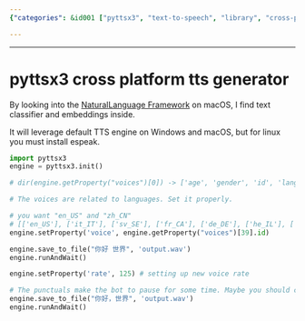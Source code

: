 ```yaml
---
{"categories": &id001 ["pyttsx3", "text-to-speech", "library", "cross-platform", "voice", "language", "speech-rate"], "category": "Text to Speech", "date": "2023-12-22 23:52:59", "description": "The 'pyttsx3' library is a cross-platform Text to Speech generator, offering language-specific voice options, adjustable speech rate, and file saving capabilities for playback. It utilizes default engines on Windows and macOS, and requires espeak for Linux.", "tags": *id001, "title": "pyttsx3 cross platform tts generator"}

---
```


------

# pyttsx3 cross platform tts generator

By looking into the [NaturalLanguage Framework](https://developer.apple.com/documentation/naturallanguage?preferredLanguage=occ) on macOS, I find text classifier and embeddings inside.

It will leverage default TTS engine on Windows and macOS, but for linux you must install espeak.

```python
import pyttsx3
engine = pyttsx3.init()

# dir(engine.getProperty("voices")[0]) -> ['age', 'gender', 'id', 'languages', 'name']

# The voices are related to languages. Set it properly.

# you want "en_US" and "zh_CN"
# [['en_US'], ['it_IT'], ['sv_SE'], ['fr_CA'], ['de_DE'], ['he_IL'], ['id_ID'], ['en_GB'], ['es_AR'], ['nl_BE'], ['en-scotland'], ['en_US'], ['ro_RO'], ['pt_PT'], ['es_ES'], ['es_MX'], ['th_TH'], ['en_AU'], ['ja_JP'], ['sk_SK'], ['hi_IN'], ['it_IT'], ['pt_BR'], ['ar_SA'], ['hu_HU'], ['zh_TW'], ['el_GR'], ['ru_RU'], ['en_IE'], ['es_ES'], ['nb_NO'], ['es_MX'], ['en_IN'], ['en_US'], ['da_DK'], ['fi_FI'], ['zh_HK'], ['en_ZA'], ['fr_FR'], ['zh_CN'], ['en_IN'], ['en_US'], ['nl_NL'], ['tr_TR'], ['ko_KR'], ['ru_RU'], ['pl_PL'], ['cs_CZ']]
engine.setProperty('voice', engine.getProperty("voices")[39].id)

engine.save_to_file("你好 世界", 'output.wav')
engine.runAndWait()

engine.setProperty('rate', 125) # setting up new voice rate

# The punctuals make the bot to pause for some time. Maybe you should control that yourself.
engine.save_to_file("你好，世界", 'output.wav')
engine.runAndWait()
```



